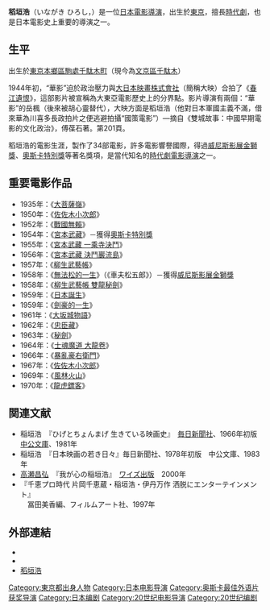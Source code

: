 {{Infobox entertainer
| name          = 稻垣浩
| image         = Hiroshi_Inagaki_Scan10010.jpg
| caption       = 孩童時代的稻垣浩

| type          = 导演
| birthdate     = {{birth date|1905|12|30|mf=y}}
| location      = {{JPN}}[[東京都|東京都]]本鄉區駒處千駄木町（現今為[[文京區|文京區]][[千駄木|千駄木]]）
| birthname     = 
| spouse        = 
| children      = 
| deathdate     = {{death date and age|1980|5|21|1905|12|30|mf=y}}
| deathplace    = {{JPN}}[[東京都|東京都]]
| yearsactive   = 1928年－1970年
| academyawards = 
| goldenglobeawards =
| baftaawards = 
| cesarawards = 
| goyaawards  = 
}}
{{japanese|japanese=稲垣浩|kana=いながき ひろし|romaji=Inagaki Hiroshi}}
'''稻垣浩'''（いながき ひろし，{{bd|1905年|12月30日|1980年|5月21日|catIdx=}}）是一位[[日本|日本]][[電影|電影]][[導演|導演]]，出生於[[東京|東京]]，擅長[[時代劇|時代劇]]，也是日本電影史上重要的導演之一。

==生平==
出生於[[東京|東京]][[本鄉區|本鄉區]][[駒處千駄木町|駒處千駄木町]]（現今為[[文京區|文京區]][[千駄木|千駄木]]）

1944年初，“華影”迫於政治壓力與[[大映|大日本映畫株式會社]]（簡稱大映）合拍了《[[春江遺恨|春江遺恨]]》，這部影片被宣稱為大東亞電影歷史上的分界點。影片導演有兩個：“華影”的岳楓（後來被胡心靈替代），大映方面是稻垣浩（他對日本軍國主義不滿，借來華為川喜多長政拍片之便逃避拍攝“國策電影”）—摘自《雙城故事：中國早期電影的文化政治》，傅葆石著。第201頁。

稻垣浩的電影生涯，製作了34部電影，許多電影響譽國際，得過[[威尼斯影展|威尼斯影展]][[金獅獎_(威尼斯影展)|金獅獎]]、[[奧斯卡最佳外語片獎|奧斯卡特別獎]]等著名獎項，是當代知名的[[時代劇|時代劇]][[電影導演|電影導演]]之一。

==重要電影作品==
*1935年：《[[大菩薩嶺|大菩薩嶺]]》
*1950年：《[[佐佐木小次郎|佐佐木小次郎]]》
*1952年：《[[戰國無賴|戰國無賴]]》
*1954年：《[[宮本武藏_(1954年電影)|宮本武藏]]》－獲得[[奧斯卡最佳外語片獎|奧斯卡特別獎]]
*1955年：《[[宮本武藏_一乘寺決鬥|宮本武藏 一乘寺決鬥]]》
*1956年：《[[宮本武藏_決鬥巖流島|宮本武藏 決鬥巖流島]]》
*1957年：《[[柳生武藝帳|柳生武藝帳]]》
*1958年：《[[無法松的一生|無法松的一生]]》（《車夫松五郎》）－獲得[[威尼斯影展|威尼斯影展]][[金獅獎_(威尼斯影展)|金獅獎]]
*1958年：《[[柳生武藝帳_雙龍秘劍|柳生武藝帳 雙龍秘劍]]》
*1959年：《[[日本誕生|日本誕生]]》
*1959年：《[[劍豪的一生|劍豪的一生]]》
*1961年：《[[大坂城物語|大坂城物語]]》
*1962年：《[[忠臣藏_(1962年電影)|忠臣藏]]》
*1963年：《[[秘劍|秘劍]]》
*1964年：《[[士魂魔道_大龍卷|士魂魔道 大龍卷]]》
*1966年：《[[暴亂豪右衛門|暴亂豪右衛門]]》
*1967年：《[[佐佐木小次郎_(電影)|佐佐木小次郎]]》
*1969年：《[[風林火山_(1969年電影)|風林火山]]》
*1970年：《[[龍虎鏢客|龍虎鏢客]]》

==関連文献==
*稲垣浩　『ひげとちょんまげ 生きている映画史』　[[毎日新聞社|毎日新聞社]]、1966年初版　[[中公文庫|中公文庫]]、1981年
*稲垣浩　『日本映画の若き日々』毎日新聞社、1978年初版　中公文庫、1983年
*[[高瀬昌弘|高瀬昌弘]]　『我が心の稲垣浩』　[[ワイズ出版|ワイズ出版]]　2000年　
*『千恵プロ時代 片岡千恵蔵・稲垣浩・伊丹万作 洒脱にエンターテインメント』<br />　冨田美香編、フィルムアート社、1997年

==外部連結==
* {{Imdb name|id=0408348}}
* {{douban people|1016838}}
* [http://www.jmdb.ne.jp/person/p0037460.htm 稻垣浩] {{Wayback|url=http://www.jmdb.ne.jp/person/p0037460.htm |date=20080119133903 }}

{{稻垣浩監督作品}}
{{奥斯卡最佳外语片奖 (1947–1960)}}
{{Authority control}}
{{DEFAULTSORT:Inagaki Hiroshi}}
[[Category:東京都出身人物|Category:東京都出身人物]]
[[Category:日本电影导演|Category:日本电影导演]]
[[Category:奥斯卡最佳外语片获奖导演|Category:奥斯卡最佳外语片获奖导演]]
[[Category:日本编剧|Category:日本编剧]]
[[Category:20世纪电影导演|Category:20世纪电影导演]]
[[Category:20世纪编剧|Category:20世纪编剧]]